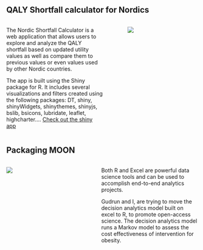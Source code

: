 ## QALY Shortfall calculator for Nordics

::: columns
::: {.column width="55%"}
The Nordic Shortfall Calculator is a web application that allows users to explore and analyze the QALY shortfall based on updated utility values as well as compare them to previous values or even values used by other Nordic countries.

The app is built using the Shiny package for R. It includes several visualizations and filters created using the following packages: DT, shiny, shinyWidgets, shinythemes, shinyjs, bslib, bsicons, lubridate, leaflet, highcharter.... [Check out the shiny app](https://mohasal.shinyapps.io/nordic-shortfall-calculator/){target="_blank"}
:::

::: {.column width="5%"}
:::

::: {.column width="40%"}
![](images/nsc_app.gif)
:::
:::

## Packaging MOON

::: columns
::: {.column width="40%"}
![](images/transition_diagram.jpg)
:::

::: {.column width="5%"}
:::

::: {.column width="55%"}
Both R and Excel are powerful data science tools and can be used to accomplish end-to-end analytics projects.

Gudrun and I, are trying to move the decision analytics model built on excel to R, to promote open-access science. The decision analytics model runs a Markov model to assess the cost effectiveness of intervention for obesity.
:::
:::